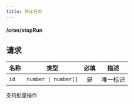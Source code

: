 ```yaml
---
title: 终止任务
---
```


#### <POST>/cron/stopRun</POST>

## 请求

<APITable>

| 名称 | 类型 | 必填 | 描述 |
| --- | :-: | :-: | --- |
| `id` | `number \| number[]` | 是 | 唯一标识 |

</APITable>

支持批量操作
